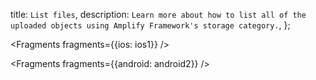   title: `List files`,
  description: `Learn more about how to list all of the uploaded objects using Amplify Framework's storage category.`,
};


<Fragments fragments={{ios: ios1}} />


<Fragments fragments={{android: android2}} />